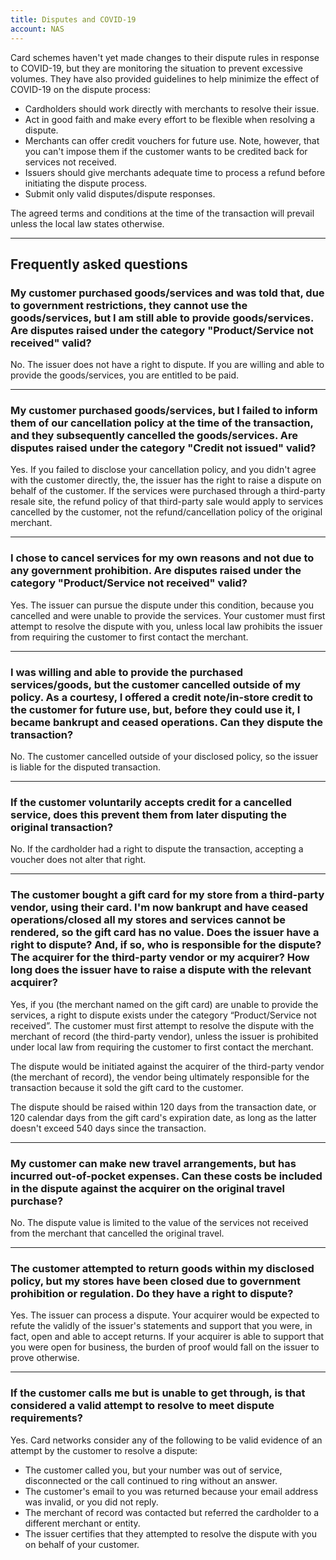 ```yaml
---
title: Disputes and COVID-19
account: NAS
---
```


Card schemes haven't yet made changes to their dispute rules in response to COVID-19, but they are monitoring the situation to prevent excessive volumes. They have also provided guidelines to help minimize the effect of COVID-19 on the dispute process:

- Cardholders should work directly with merchants to resolve their issue.
- Act in good faith and make every effort to be flexible when resolving a dispute.
- Merchants can offer credit vouchers for future use. Note, however, that you can't impose them if the customer wants to be credited back for services not received.
- Issuers should give merchants adequate time to process a refund before initiating the dispute process.
- Submit only valid disputes/dispute responses.

The agreed terms and conditions at the time of the transaction will prevail unless the local law states otherwise.

---

## Frequently asked questions

### My customer purchased goods/services and was told that, due to government restrictions, they cannot use the goods/services, but I am still able to provide goods/services. Are disputes raised under the category "Product/Service not received" valid?
No. The issuer does not have a right to dispute. If you are willing and able to provide the goods/services, you are entitled to be paid.

---

### My customer purchased goods/services, but I failed to inform them of our cancellation policy at the time of the transaction, and they subsequently cancelled the goods/services. Are disputes raised under the category "Credit not issued" valid?
Yes. If you failed to disclose your cancellation policy, and you didn't agree with the customer directly, the, the issuer has the right to raise a dispute on behalf of the customer. If the services were purchased through a third-party resale site, the refund policy of that third-party sale would apply to services cancelled by the customer, not the refund/cancellation policy of the original merchant.

---

### I chose to cancel services for my own reasons and not due to any government prohibition. Are disputes raised under the category "Product/Service not received" valid?
Yes. The issuer can pursue the dispute under this condition, because you cancelled and were unable to provide the services. Your customer must first attempt to resolve the dispute with you, unless local law prohibits the issuer from requiring the customer to first contact the merchant.

---

### I was willing and able to provide the purchased services/goods, but the customer cancelled outside of my policy. As a courtesy, I offered a credit note/in-store credit to the customer for future use, but, before they could use it, I became bankrupt and ceased operations. Can they dispute the transaction?
No. The customer cancelled outside of your disclosed policy, so the issuer is liable for the disputed transaction.

---

### If the customer voluntarily accepts credit for a cancelled service, does this prevent them from later disputing the original transaction?
No. If the cardholder had a right to dispute the transaction, accepting a voucher does not alter that right.

---

### The customer bought a gift card for my store from a third-party vendor, using their card. I'm now bankrupt and have ceased operations/closed all my stores and services cannot be rendered, so the gift card has no value. Does the issuer have a right to dispute? And, if so, who is responsible for the dispute? The acquirer for the third-party vendor or my acquirer? How long does the issuer have to raise a dispute with the relevant acquirer?
Yes, if you (the merchant named on the gift card) are unable to provide the services, a right to dispute exists under the category “Product/Service not received”. The customer must first attempt to resolve the dispute with the merchant of record (the third-party vendor), unless the issuer is prohibited under local law from requiring the customer to first contact the merchant.

The dispute would be initiated against the acquirer of the third-party vendor (the merchant of record), the vendor being ultimately responsible for the transaction because it sold the gift card to the customer.

The dispute should be raised within 120 days from the transaction date, or 120 calendar days from the gift card's expiration date, as long as the latter doesn't exceed 540 days since the transaction.

---

### My customer can make new travel arrangements, but has incurred out-of-pocket expenses. Can these costs be included in the dispute against the acquirer on the original travel purchase?
No. The dispute value is limited to the value of the services not received from the merchant that cancelled the original travel.

---

### The customer attempted to return goods within my disclosed policy, but my stores have been closed due to government prohibition or regulation. Do they have a right to dispute?
Yes. The issuer can process a dispute. Your acquirer would be expected to refute the validly of the issuer's statements and support that you were, in fact, open and able to accept returns. If your acquirer is able to support that you were open for business, the burden of proof would fall on the issuer to prove otherwise.

---

### If the customer calls me but is unable to get through, is that considered a valid attempt to resolve to meet dispute requirements?
Yes. Card networks consider any of the following to be valid evidence of an attempt by the customer to resolve a dispute:

- The customer called you, but your number was out of service, disconnected or the call continued to ring without an answer.
- The customer's email to you was returned because your email address was invalid, or you did not reply.
- The merchant of record was contacted but referred the cardholder to a different merchant or entity.
- The issuer certifies that they attempted to resolve the dispute with you on behalf of your customer.



